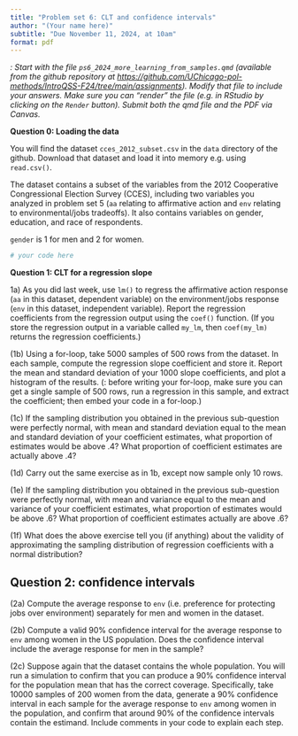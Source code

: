 ```yaml
---
title: "Problem set 6: CLT and confidence intervals"
author: "(Your name here)"
subtitle: "Due November 11, 2024, at 10am"
format: pdf
---
```


\def\E{{\textrm E}}
\def\V{{\textrm V}}

*\textsc{Note}: Start with the file `ps6_2024_more_learning_from_samples.qmd` (available from the github repository at <https://github.com/UChicago-pol-methods/IntroQSS-F24/tree/main/assignments>). Modify that file to include your answers. Make sure you can "render" the file (e.g. in RStudio by clicking on the `Render` button). Submit both the qmd file and the PDF via Canvas.* 

**Question 0: Loading the data**

You will find the dataset `cces_2012_subset.csv` in the `data` directory of the github. Download that dataset and load it into memory e.g. using `read.csv()`.

The dataset contains a subset of the variables from the 2012 Cooperative Congressional Election Survey (CCES), including two variables you analyzed in problem set 5 (`aa` relating to affirmative action and `env` relating to environmental/jobs tradeoffs). It also contains variables on gender, education, and race of respondents. 

`gender` is 1 for men and 2 for women.

```r
# your code here

```

\vspace{.5in} 

**Question 1: CLT for a regression slope**

1a) As you did last week, use `lm()` to regress the affirmative action response (`aa` in this dataset, dependent variable) on the environment/jobs response (`env` in this dataset, independent variable). Report the regression coefficients from the regression output using the `coef()` function. (If you store the regression output in a variable called `my_lm`, then `coef(my_lm)` returns the regression coefficients.) 



(1b) Using a for-loop, take 5000 samples of 500 rows from the dataset. In each sample, compute the regression slope coefficient and store it. Report the mean and standard deviation of your 1000 slope coefficients, and plot a histogram of the results. (\textsc{Hint}: before writing your for-loop, make sure you can get a single sample of 500 rows, run a regression in this sample, and extract the coefficient; then embed your code in a for-loop.)


(1c) If the sampling distribution you obtained in the previous sub-question were perfectly normal, with mean and standard deviation equal to the mean and standard deviation of your coefficient estimates, what proportion of estimates would be above .4? What proportion of coefficient estimates are actually above .4? 



(1d) Carry out the same exercise as in 1b, except now sample only 10 rows. 


(1e) If the sampling distribution you obtained in the previous sub-question were perfectly normal, with mean and variance equal to the mean and variance of your coefficient estimates, what proportion of estimates would be above .6? What proportion of coefficient estimates actually are above .6?

(1f) What does the above exercise tell you (if anything) about the validity of approximating the sampling distribution of regression coefficients with a normal distribution? 

\vspace{.5in}


## Question 2: confidence intervals

(2a) Compute the average response to `env` (i.e. preference for protecting jobs over environment) separately for men and women in the dataset.

(2b) Compute a valid 90% confidence interval for the average response to `env` among women in the US population. Does the confidence interval include the average response for men in the sample?

(2c) Suppose again that the dataset contains the whole population. You will run a simulation to confirm that you can produce a 90% confidence interval for the population mean that has the correct coverage. Specifically, take 10000 samples of 200 women from the data, generate a 90% confidence interval in each sample for the average response to `env` among women in the population, and confirm that around 90% of the confidence intervals contain the estimand. Include comments in your code to explain each step.

